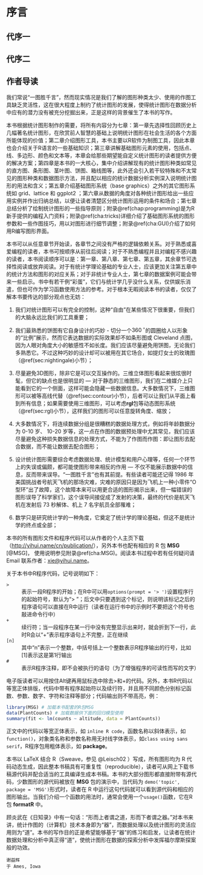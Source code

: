 \mainmatter

# 序言 {#forword .unnumbered}

## 代序一 {#forword-one .unnumbered}

## 代序二 {#forword-two .unnumbered}

## 作者导读 {#audience-guide .unnumbered}

我们常说“一图胜千言”，然而现实情况是我们了解的图形种类太少、使用的作图工具缺乏灵活性，这在很大程度上制约了统计图形的发展，使得统计图形在数据分析中应有的潜力没有被充分挖掘出来，正是这样的背景催生了本书的写作。

本书根据统计图形制作的需要，将所有内容分为七章：第一章先选择性回顾历史上几幅著名统计图形，在欣赏前人智慧的基础上说明统计图形在社会生活的各个方面所能体现的价值；第二章介绍图形工具，本书主要以R软件为制图工具，因此本章也会介绍关于R语言的一些基础知识；第三章讲解基础图形元素的使用，包括点、线、多边形、颜色和文本等，本章会给那些期望能自定义统计图形的读者提供方便的解决方案；第四章是本书的一大核心，集中介绍讲解现有的统计图形种类如常见的直方图、条形图、茎叶图、饼图、箱线图等，此外还会引入若干较特殊和不太常见的图形种类和数据图示方法，并且配以相应的统计数据分析实例深入说明统计图形的用法和含义；第五章介绍基础图形系统（base graphics）之外的其它图形系统如 grid、lattice 和 ggplot2 ；第六章从数据的角度对各种统计图形给出一些应用实例并作出归纳总结，以便让读者清楚区分统计图形运用的条件和场合；第七章总结分析了绘制统计图形的一些指导原则；附录\@ref(chap:programming)是为R新手提供的编程入门资料；附录\@ref(cha:tricks)详细介绍了基础图形系统的图形参数和一些作图技巧，用以对图形进行细节调整；附录\@ref(cha:GUI)介绍了如何用R编写图形界面。

本书可以从任意章节开始读，各章节之间没有严格的逻辑依赖关系。对于熟悉或喜爱编程的读者，本书可按顺序从前往后阅读；对于不熟悉编程并且对编程不感兴趣的读者，本书阅读顺序可以是：第一章、第八章、第七章、第五章，其余章节可选择性阅读或放弃阅读。对于有统计学理论基础的专业人士，应该更加关注第五章中的统计方法和图形的对应关系；对于非统计专业人士，第七章的数据案例可能会带来一些启示。书中有若干例“彩蛋”，它们与统计学几乎没什么关系，仅供娱乐消遣，但也可作为学习函数使用方法的参考。对于根本无暇阅读本书的读者，仅仅了解本书要传达的部分观点也无妨：

1. 我们对统计图形可以有完全的控制，这种“自由”在某些情况下很重要，但我们的大脑永远比我们的工具重要；

1. 我们最熟悉的饼图有它自身设计的巧妙 - 切分一个$360\,^{\circ}$的圆圈给人以形象的“比例”展示，然而它表达数据的实际效果却不如条形图或 Cleveland 点图，因为人眼对角度大小的敏感性不如长度。我们应该尽量避免用饼图，无论我们多熟悉它。不过这种巧妙的设计却可以被用在其它场合，如提灯女士的玫瑰图（\@ref(sec:nightingale)小节）；

1. 尽量避免3D图形，除非它是可以交互操作的。三维立体图形看起来很炫很时髦，但它的缺点也是很明显的 — 对于静态的三维图形，我们在二维媒介上只能看到它的一个侧面，这样可能会隐藏一些数据信息。大多数情况下，三维图形可以被等高线代替（\@ref(sec:contour)小节），后者可以让我们从平面上看到所有信息；如果需要使用三维图形，可以考虑**rgl**包等动态图形系统（\@ref(sec:rgl)小节），这样我们的图形可以任意旋转角度、缩放；

1. 大多数情况下，将连续数据分组是很糟糕的数据处理方式，例如将年龄数据分为 0-10 岁、 10-20 岁等，这一点在作图的数据预处理中尤其常见，我们应该尽量避免这种损失数据信息的处理方式，不能为了作图而作图：即让图形去配合数据，而不能让数据去配合图形；

1. 设计统计图形需要综合考虑数据处理、统计模型和用户心理等，任何一个环节上的失误或偏颇，都可能使图形带来相反的作用 — 不仅不能展示数据中的信息，反而带来误导。“一图胜千言”也有其前提。有些读者可能还记得 1986 年美国挑战者号航天飞机的那场灾难，灾难的原因只是因为飞机上一种小零件“O型环”出了故障，这个故障本来可以用更合适的图形揭示出来，但一幅错误的图形误导了科学家们，这个误导间接促成了发射的决策，最终的代价是航天飞机在发射后 73 秒解体、机上 7 名宇航员全部罹难；

1. 数学只是研究统计学的一种角度，它奠定了统计学的理论基础，但这不是统计学的终点或全部；


本书的所有图形文件和程序代码可以从作者的个人主页下载（<http://yihui.name/cn/publication/>），另外本书也配有相应的 R 包 **MSG** [@MSG]， 使用说明参见附录\@ref(cha:MSG)。阅读本书过程中若有任何疑问请 Email 联系作者：<xie@yihui.name>。

关于本书中R程序代码，记号说明如下：

`>`
: 表示一段R程序的开始；在R中可以用`options(prompt = '> ')`设置程序行的起始符号，默认为“> ”；后文中只要遇到这个标记，则说明该标记之后的程序语句可以直接在R中运行（读者在运行书中的示例时不要把这个符号也敲进命令行中）

`+`
: 续行符；当一段程序在某一行中没有完整显示出来时，就会折到下一行，此时R会以“+”表示程序语句上不完整，正在继续 

`[n]` 
: 其中“n”表示一个整数，中括号括上一个整数表示R程序输出的行号，比如[1]表示这是第1行输出

`#`
: 表示R程序注释，即不会被执行的语句（为了增强程序的可读性而写的文字）

电子版读者可以用按住Alt键再用鼠标选中除去>和+的代码。另外，本书R代码以等宽正体排版，代码中带有程序起始符以及续行符，并且用不同颜色分别标记函数、参数、数字、字符和注释等部分；代码输出则不带高亮，例：

```r
library(MSG) # 加载本书配套的R包MSG
data(PlantCounts) # 加载数据供下面的回归模型使用
summary(fit <- lm(counts ~ altitude, data = PlantCounts))
```

正文中的代码以等宽正体表示，如 `inline R code`，函数名称以斜体表示，如 `function()`，对象类名称和参数名称用无衬线字体表示，如`class using sans serif`，R程序包用粗体表示，如 **package**。

本书以 LaTeX 结合 R（Sweave，参见 @Leisch02 ）写成，所有图形均为 R 代码动态生成，因此整本书稿具有可重复性（reproducible），读者可从网上下载书稿源代码并配合适当的工具编译生成本书稿。本书的大部分图形都直接附带有源代码，少数图形的源代码被放在 **MSG** 包的演示中，当代码为 `demo('topic', package = 'MSG')`形式时，读者在 R 中运行这句代码就可以看到源代码和相应的图形输出。当我们介绍一个函数的用法时，通常会使用一个`usage()`函数，它在R包 **formatR** 中。

顾炎武在《日知录》中有一句话：“形而上者谓之道，形而下者谓之器。”对本书来讲，统计作图的（计算机）技术本身即为“器”，而数据处理以及统计图形的灵活应用则为“道”。本书的写作目的正是希望能够基于“器”的练习和启发，让读者在统计数据处理和分析中真正得“道”，使统计图形在数据的探索分析中发挥福尔摩斯探案般的功效。

```block2
谢益辉  
于 Ames, Iowa
```
